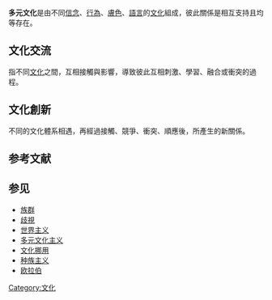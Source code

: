 {{expand|time=2018-05-29}}
'''多元文化'''是由不同[[信念|信念]]、[[行為|行為]]、[[膚色|膚色]]、[[語言|語言]]的[[文化|文化]]組成，彼此關係是相互支持且均等存在。

==文化交流==
指不同[[文化|文化]]之間，互相接觸與影響，導致彼此互相刺激、學習、融合或衝突的過程。

==文化創新==
不同的文化體系相遇，再經過接觸、競爭、衝突、順應後，所產生的新關係。

== 参考文献 ==
{{Reflist}}

== 参见 ==
* [[族群|族群]]
* [[歧視|歧視]]
* [[世界主义|世界主义]]
* [[多元文化主义|多元文化主义]]
* [[文化挪用|文化挪用]]
* [[种族主义|种族主义]]
* [[欧拉伯|欧拉伯]]

{{Culture}}

[[Category:文化|Category:文化]]

{{小作品|warning=N}}